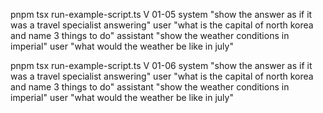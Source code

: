 pnpm tsx run-example-script.ts V 01-05 system "show the answer as if it was a travel specialist answering" user "what is the capital of north korea and name 3 things to do" assistant "show the weather conditions in imperial" user "what would the weather be like in july"

pnpm tsx run-example-script.ts V 01-06 system "show the answer as if it was a travel specialist answering" user "what is the capital of north korea and name 3 things to do" assistant "show the weather conditions in imperial" user "what would the weather be like in july"
